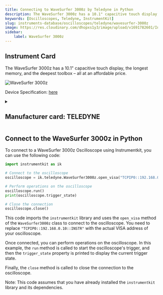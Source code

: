```yaml
---
title: Connecting to WaveSurfer 3000z by Teledyne in Python
description: The WaveSurfer 3000z has a 10.1" capacitive touch display, the longest memory, and the deepest toolbox – all at an affordable price.
keywords: [Oscilloscopes, Teledyne, InstrumentKit] 
slug: instruments-database/oscilloscopes/teledyne/wavesurfer-3000z 
image: https://res.cloudinary.com/dhopxs1y3/image/upload/v1691782601/Instruments/Oscilloscopes/WaveSurfer-3000z/WaveSurfer-3000z.jpg
sidebar:
    label: WaveSurfer 3000z 
---
```



## Instrument Card

The WaveSurfer 3000z has a 10.1" capacitive touch display, the longest memory, and the deepest toolbox – all at an affordable price.

![WaveSurfer 3000z](https://res.cloudinary.com/dhopxs1y3/image/upload/v1691782601/Instruments/Oscilloscopes/WaveSurfer-3000z/WaveSurfer-3000z.jpg)

Device Specification: [here](https://cdn.teledynelecroy.com/files/pdf/wavesurfer-3000z-oscilloscope-datasheet.pdf)

<details style={{ marginTop: "15px"}}>
<summary><h2 style={{display:'inline'}}>Manufacturer card: TELEDYNE</h2></summary>

![TELEDYNE](https://res.cloudinary.com/dhopxs1y3/image/upload/v1692812958/Instruments/Vendor%20Logos/Teledyne_technologies.png)

Teledyne LeCroy is an American manufacturer of oscilloscopes, protocol analyzers and other test equipment. LeCroy is now a subsidiary of Teledyne Technologies.

- Headquarters: USA
- Yearly Revenue (millions, USD): 5458.6
- Vendor Website: [here](https://www.teledynelecroy.com/)

</details>


<FeaturedInstrumentVideo category="OSCILLOSCOPES" />

## Connect to the WaveSurfer 3000z in Python





<Tabs>

<SectionsCard category="OSCILLOSCOPES" manufacturer="Teledyne"></SectionsCard>

<TabItem value="InstrumentKit" label="InstrumentKit">

To connect to a WaveSurfer 3000z Oscilloscope using Instrumentkit, you can use the following code:

```python
import instrumentkit as ik

# Connect to the oscilloscope
oscilloscope = ik.teledyne.WaveSurfer3000z.open_visa("TCPIP0::192.168.0.10::INSTR")

# Perform operations on the oscilloscope
oscilloscope.run()
print(oscilloscope.trigger_state)

# Close the connection
oscilloscope.close()
```

This code imports the `instrumentkit` library and uses the `open_visa` method of the `WaveSurfer3000z` class to connect to the oscilloscope. You need to replace `"TCPIP0::192.168.0.10::INSTR"` with the actual VISA address of your oscilloscope.

Once connected, you can perform operations on the oscilloscope. In this example, the `run` method is called to start the oscilloscope's trigger, and then the `trigger_state` property is printed to display the current trigger state.

Finally, the `close` method is called to close the connection to the oscilloscope.

Note: This code assumes that you have already installed the `instrumentkit` library and its dependencies.

</TabItem>
</Tabs>